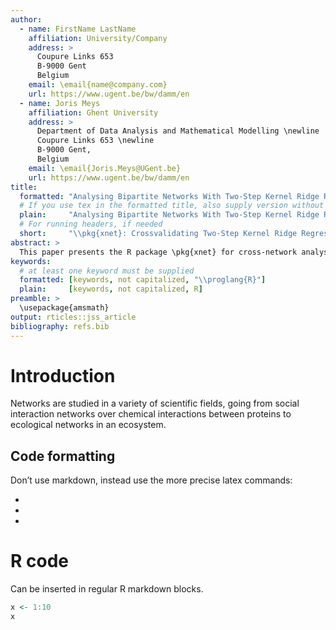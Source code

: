 ```yaml
---
author:
  - name: FirstName LastName
    affiliation: University/Company
    address: >
      Coupure Links 653
      B-9000 Gent
      Belgium
    email: \email{name@company.com}
    url: https://www.ugent.be/bw/damm/en
  - name: Joris Meys
    affiliation: Ghent University
    address: >
      Department of Data Analysis and Mathematical Modelling \newline
      Coupure Links 653 \newline
      B-9000 Gent,
      Belgium
    email: \email{Joris.Meys@UGent.be}
    url: https://www.ugent.be/bw/damm/en
title:
  formatted: "Analysing Bipartite Networks With Two-Step Kernel Ridge Regression: The R Package \\pkg{xnet}"
  # If you use tex in the formatted title, also supply version without
  plain:     "Analysing Bipartite Networks With Two-Step Kernel Ridge Regression: The R Package xnet"
  # For running headers, if needed
  short:     "\\pkg{xnet}: Crossvalidating Two-Step Kernel Ridge Regression"
abstract: >
  This paper presents the R package \pkg{xnet} for cross-network analysis of bipartite networks, using two-step kernel ridge regression. It uses the crossvalidation shortcuts proposed by @stock2018 to allow for computationally efficient evaluation of the models based on a variety of leave-one-out methods. The package provides functions for easy tuning, fitting and evaluation of two-step kernel ridge regression in the context of cross-network analysis. We illustrate the use of the \pkg{xnet} package with datasets from different areas of research.
keywords:
  # at least one keyword must be supplied
  formatted: [keywords, not capitalized, "\\proglang{R}"]
  plain:     [keywords, not capitalized, R]
preamble: >
  \usepackage{amsmath}
output: rticles::jss_article
bibliography: refs.bib
---
```


# Introduction

Networks are studied in a variety of scientific fields, going from social interaction networks over chemical interactions between proteins to ecological networks in an ecosystem. 

## Code formatting

Don't use markdown, instead use the more precise latex commands:

* \proglang{Java}
* \pkg{plyr}
* \code{print("abc")}

# R code

Can be inserted in regular R markdown blocks.

```r
x <- 1:10
x
```
